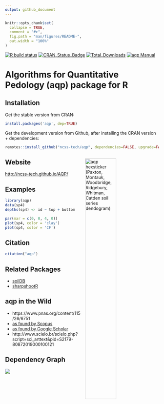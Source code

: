 ```yaml
---
output: github_document
---
```


<!-- README.md is generated from README.Rmd. Please edit that file -->

```r
knitr::opts_chunk$set(
  collapse = TRUE,
  comment = "#>",
  fig.path = "man/figures/README-",
  out.width = "100%"
)
```

[![R build status](https://github.com/ncss-tech/aqp/workflows/R-CMD-check/badge.svg)](https://github.com/ncss-tech/aqp/actions)
[![CRAN_Status_Badge](http://www.r-pkg.org/badges/version/aqp)](http://cran.r-project.org/web/packages/aqp)
[![Total_Downloads](http://cranlogs.r-pkg.org/badges/grand-total/aqp)](https://cran.r-project.org/package=aqp)
[![aqp Manual](https://img.shields.io/badge/docs-HTML-informational)](http://ncss-tech.github.io/aqp/)

# Algorithms for Quantitative Pedology (aqp) package for R

## Installation

Get the stable version from CRAN:

```r
install.packages('aqp', dep=TRUE)
```

Get the development version from Github, after installing the CRAN version + dependencies:

```r
remotes::install_github("ncss-tech/aqp", dependencies=FALSE, upgrade=FALSE, build=FALSE)
```

<!-- aqp hexsticker! -->
<a href="https://raw.githubusercontent.com/ncss-tech/aqp/master/misc/hexstickers/aqp_sticker_v2.png">
<img src = "https://raw.githubusercontent.com/ncss-tech/aqp/master/misc/hexstickers/aqp_sticker_v2.png" alt = "aqp hexsticker (Paxton, Montauk, Woodbridge, Ridgebury, Whitman, Catden soil series dendogram)" title = "aqp hexsticker (Paxton, Montauk, Woodbridge, Ridgebury, Whitman, Catden soil series dendogram)" width = "45%" height = "45%" hspace="15" vspace="15" align="right"/></a>

## Website
[http://ncss-tech.github.io/AQP/](http://ncss-tech.github.io/AQP/)

## Examples

```r
library(aqp)
data(sp4)
depths(sp4) <- id ~ top + bottom

par(mar = c(0, 0, 4, 0))
plot(sp4, color = 'clay')
plot(sp4, color = 'CF')
```

## Citation
```r
citation("aqp")
```

## Related Packages
 * [soilDB](https://github.com/ncss-tech/soilDB)
 * [sharpshootR](https://github.com/ncss-tech/sharpshootR)
 
## aqp in the Wild
   * https://www.pnas.org/content/115/26/6751
   * [as found by Scopus](https://www.scopus.com/results/citedbyresults.uri?sort=plf-f&cite=2-s2.0-84871520076&src=s&imp=t&sid=77a47f45322dcfd492772ab2198cbd60&sot=cite&sdt=a&sl=0&origin=inward&editSaveSearch=&txGid=2178c12c5b47dbcdd8b2f12cd9a81478)
   * [as found by Google Scholar](https://scholar.google.com/scholar?cites=14155970656017510549&as_sdt=5,29&sciodt=0,29&hl=en)
   * http://www.scielo.br/scielo.php?script=sci_arttext&pid=S2179-80872019000100121

   
   
## Dependency Graph
![](https://cran.microsoft.com/packagedata/graphs/aqp.png)

